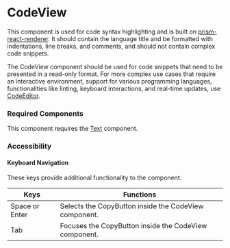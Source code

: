 
<Meta title="Components/CodeView/CodeView" />

# CodeView

This component is used for code syntax highlighting and is built on [prism-react-renderer](https://github.com/FormidableLabs/prism-react-renderer).
It should contain the language title and be formatted with indentations, line breaks, and comments, and should not contain complex code snippets. 

The CodeView component should be used for code snippets that need to be presented in a read-only format. 
For more complex use cases that require an interactive environment, support for various programming languages, functionalities like linting, keyboard interactions, and real-time updates, use [CodeEditor](./?path=/docs/experimental-codeeditor--docs).

### Required Components

This component requires the [Text](./?path=/docs/components-text--default) component. 

### Accessibility

#### Keyboard Navigation

These keys provide additional functionality to the component. 

| Keys | Functions |
| ---- | --------- |
| Space or Enter | Selects the CopyButton inside the CodeView component. |
| Tab | Focuses the CopyButton inside the CodeView component. |